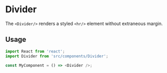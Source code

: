 # Divider

The `<Divider/>` renders a styled `<hr/>` element without extraneous margin.

## Usage

```js
import React from 'react';
import Divider from 'src/components/Divider';

const MyComponent = () => <Divider />;
```
